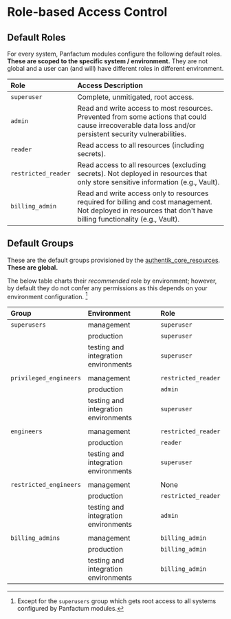 # Role-based Access Control

## Default Roles

For every system, Panfactum modules configure the following default roles. **These are scoped to the
specific system / environment.** They are not global and a user can (and will) have different roles
in different environment.

| Role                | Access Description                                                                                                                                                |
| :------------------ | :---------------------------------------------------------------------------------------------------------------------------------------------------------------- |
| `superuser`         | Complete, unmitigated, root access.                                                                                                                               |
| `admin`             | Read and write access to most resources. Prevented from some actions that could cause irrecoverable data loss and/or persistent security vulnerabilities.         |
| `reader`            | Read access to all resources (including secrets).                                                                                                                 |
| `restricted_reader` | Read access to all resources (excluding secrets).  Not deployed in resources that only store sensitive information (e.g., Vault).                                 |
| `billing_admin`     | Read and write access only to resources required for billing and cost management.  Not deployed in resources that don't have billing functionality (e.g., Vault). |

## Default Groups

These are the default groups provisioned by the [authentik\_core\_resources](./terraform-modules/authentik_core_resources). **These
are global.**

The below table charts their *recommended* role by environment; however, by default they do not confer any permissions as this depends
on your environment configuration. [^1]

| Group                  | Environment                          | Role                |
| :--------------------- | :----------------------------------- | :------------------ |
| `superusers`           | management                           | `superuser`         |
|                        | production                           | `superuser`         |
|                        | testing and integration environments | `superuser`         |
|                        |                                      |                     |
| `privileged_engineers` | management                           | `restricted_reader` |
|                        | production                           | `admin`             |
|                        | testing and integration environments | `superuser`         |
|                        |                                      |                     |
| `engineers`            | management                           | `restricted_reader` |
|                        | production                           | `reader`            |
|                        | testing and integration environments | `superuser`         |
|                        |                                      |                     |
| `restricted_engineers` | management                           | None                |
|                        | production                           | `restricted_reader` |
|                        | testing and integration environments | `admin`             |
|                        |                                      |                     |
| `billing_admins`       | management                           | `billing_admin`     |
|                        | production                           | `billing_admin`     |
|                        | testing and integration environments | `billing_admin`     |

[^1]: Except for the `superusers` group which gets root access to all systems configured by Panfactum modules.
